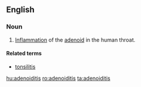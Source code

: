 ==English==

===Noun===
{{en-noun|adenoiditises}}
{{wikipedia}}

# {{medicine}} [[inflammation|Inflammation]] of the [[adenoid]] in the human throat.

====Related terms====
*[[tonsilitis]]

[[hu:adenoiditis]]
[[ro:adenoiditis]]
[[ta:adenoiditis]]